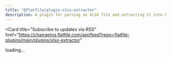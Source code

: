 ```yaml
---
title: "@flatfile/plugin-xlsx-extractor"
description: A plugin for parsing an XLSX file and extracting it into Flatfile.
---
```


<Card
  title="Subscribe to updates via
  RSS"
  href="https://changelog.flatfile.com/api/feed?repo=flatfile-plugins/main/plugins/xlsx-extractor"
></Card>

<div id="dynamic-content">loading...</div>
